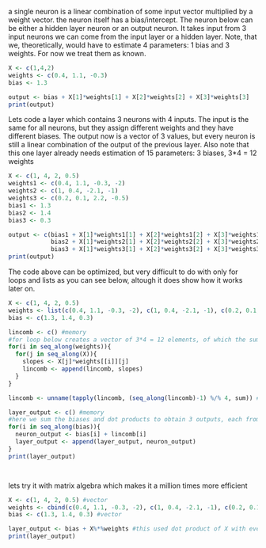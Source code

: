 
a single neuron is a linear combination of some input vector multiplied by a weight vector.
the neuron itself has a bias/intercept. The neuron below can be either a hidden layer neuron or an output neuron. It takes input from 3 input neurons we can come from the input layer or a hidden layer. Note, that we, theoretically, would have to estimate 4 parameters: 1 bias and 3 weights. For now we treat them as known.
```r
X <- c(1,4,2)
weights <- c(0.4, 1.1, -0.3)
bias <- 1.3

output <- bias + X[1]*weights[1] + X[2]*weights[2] + X[3]*weights[3] 
print(output)

```


Lets code a layer which contains 3 neurons with 4 inputs. The input is the same for all neurons, but they assign different weights and they have different biases. The output now is a vector of 3 values, but every neuron is still a linear combination of the output of the previous layer. Also note that this one layer already needs estimation of 15 parameters: 3 biases, 3*4 = 12 weights
```r
X <- c(1, 4, 2, 0.5)
weights1 <- c(0.4, 1.1, -0.3, -2)
weights2 <- c(1, 0.4, -2.1, -1)
weights3 <- c(0.2, 0.1, 2.2, -0.5)
bias1 <- 1.3
bias2 <- 1.4
bias3 <- 0.3

output <- c(bias1 + X[1]*weights1[1] + X[2]*weights1[2] + X[3]*weights1[3] + X[4]*weights1[4],
            bias2 + X[1]*weights2[1] + X[2]*weights2[2] + X[3]*weights2[3] + X[4]*weights2[4],
            bias3 + X[1]*weights3[1] + X[2]*weights3[2] + X[3]*weights3[3] + X[4]*weights3[4])
print(output)


```

The code above can be optimized, but very difficult to do with only for loops and lists as you can see below, altough it does show how it works later on.
```r
X <- c(1, 4, 2, 0.5)
weights <- list(c(0.4, 1.1, -0.3, -2), c(1, 0.4, -2.1, -1), c(0.2, 0.1, 2.2, -0.5))
bias <- c(1.3, 1.4, 0.3)

lincomb <- c() #memory
#for loop below creates a vector of 3*4 = 12 elements, of which the sum of every 4 elements is the dot product of X with a particular vector in weights.
for(i in seq_along(weights)){
  for(j in seq_along(X)){
    slopes <- X[j]*weights[[i]][j]
    lincomb <- append(lincomb, slopes)
  }
}

lincomb <- unname(tapply(lincomb, (seq_along(lincomb)-1) %/% 4, sum)) #this takes the sum over every 4 elements of the list.

layer_output <- c() #memory
#here we sum the biases and dot products to obtain 3 outputs, each from one neuron
for(i in seq_along(bias)){
  neuron_output <- bias[i] + lincomb[i]
  layer_output <- append(layer_output, neuron_output)
}
print(layer_output)




```

lets try it with matrix algebra which makes it a million times more efficient
```r
X <- c(1, 4, 2, 0.5) #vector
weights <- cbind(c(0.4, 1.1, -0.3, -2), c(1, 0.4, -2.1, -1), c(0.2, 0.1, 2.2, -0.5)) #instead of a list, we create a matrix
bias <- c(1.3, 1.4, 0.3) #vector

layer_output <- bias + X%*%weights #this used dot product of X with every column of weights and we add the bias
print(layer_output)

```

